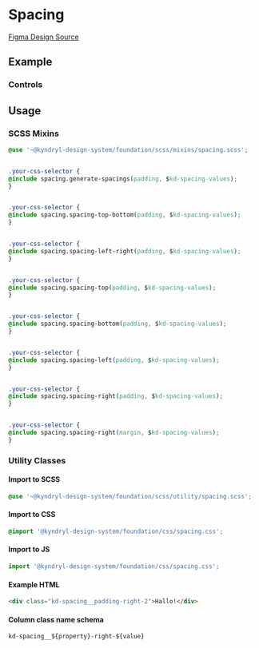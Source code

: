 
<Meta title="Foundation/Spacing" of={SpacingStories} />


# Spacing


[Figma Design Source](https://www.figma.com/file/tTu138pz3jLk0mykJSg3t4/KDS---Foundation-v1.0.0?node-id=4138%3A3703&mode=dev)


## Example


<style>
{`
.sbdocs-content {
padding: 10px !important;
}
`}
</style>


<Canvas>
<Story of={SpacingStories.Spacing} />
</Canvas>


### Controls


<Controls of={SpacingStories.Spacing} />


## Usage


### SCSS Mixins


```css
@use '~@kyndryl-design-system/foundation/scss/mixins/spacing.scss';


.your-css-selector {
@include spacing.generate-spacings(padding, $kd-spacing-values);
}


.your-css-selector {
@include spacing.spacing-top-bottom(padding, $kd-spacing-values);
}


.your-css-selector {
@include spacing.spacing-left-right(padding, $kd-spacing-values);
}


.your-css-selector {
@include spacing.spacing-top(padding, $kd-spacing-values);
}


.your-css-selector {
@include spacing.spacing-bottom(padding, $kd-spacing-values);
}


.your-css-selector {
@include spacing.spacing-left(padding, $kd-spacing-values);
}


.your-css-selector {
@include spacing.spacing-right(padding, $kd-spacing-values);
}


.your-css-selector {
@include spacing.spacing-right(margin, $kd-spacing-values);
}
```


### Utility Classes


#### Import to SCSS


```css
@use '~@kyndryl-design-system/foundation/scss/utility/spacing.scss';
```


#### Import to CSS


```css
@import '@kyndryl-design-system/foundation/css/spacing.css';
```


#### Import to JS


```js
import '@kyndryl-design-system/foundation/css/spacing.css';
```


#### Example HTML


```html
<div class="kd-spacing__padding-right-2">Hallo!</div>
```


#### Column class name schema


```
kd-spacing__${property}-right-${value}


```